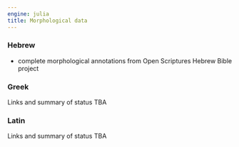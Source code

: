 ```yaml
---
engine: julia
title: Morphological data
---
```




### Hebrew

- complete morphological annotations from Open Scriptures Hebrew Bible project


### Greek

:::{.callout-note title="TBA"}
Links and summary of status TBA
:::


### Latin

:::{.callout-note title="TBA"}
Links and summary of status TBA
:::


